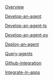 [Overview](Agents/Overview)

[Develop-an-agent](Agents/Develop-an-agent)

[Develop-an-agent-ts](Agents/Develop-an-agent-ts)

[Develop-an-agent-py](Agents/Develop-an-agent-py)

[Deploy-an-agent](Agents/Deploy-an-agent)

[Query-agents](Agents/Query-agents)

[Github-integration](Agents/Github-integration)

[Integrate-in-apps](Agents/Integrate-in-apps)